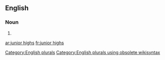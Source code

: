 
==English==

===Noun===
{{head|en}}

# {{plural of|junior high}}

[[Category:English plurals]][[Category:English plurals using obsolete wikisyntax]]

[[ar:junior highs]]
[[fr:junior highs]]